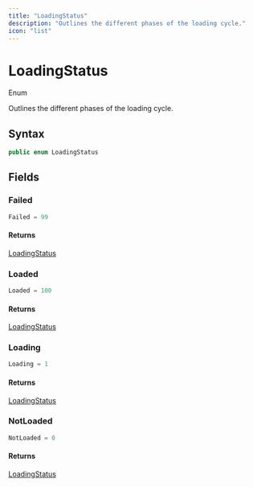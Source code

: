 ```yaml
---
title: "LoadingStatus"
description: "Outlines the different phases of the loading cycle."
icon: "list"
---
```


# LoadingStatus

<Badge variant="outline">Enum</Badge>

Outlines the different phases of the loading cycle.

## Syntax

```csharp
public enum LoadingStatus
```

## Fields

### Failed

```csharp
Failed = 99
```

#### Returns

[LoadingStatus](/api-reference/cloudnimble/blazoressentials/loadingstatus)

### Loaded

```csharp
Loaded = 100
```

#### Returns

[LoadingStatus](/api-reference/cloudnimble/blazoressentials/loadingstatus)

### Loading

```csharp
Loading = 1
```

#### Returns

[LoadingStatus](/api-reference/cloudnimble/blazoressentials/loadingstatus)

### NotLoaded

```csharp
NotLoaded = 0
```

#### Returns

[LoadingStatus](/api-reference/cloudnimble/blazoressentials/loadingstatus)


